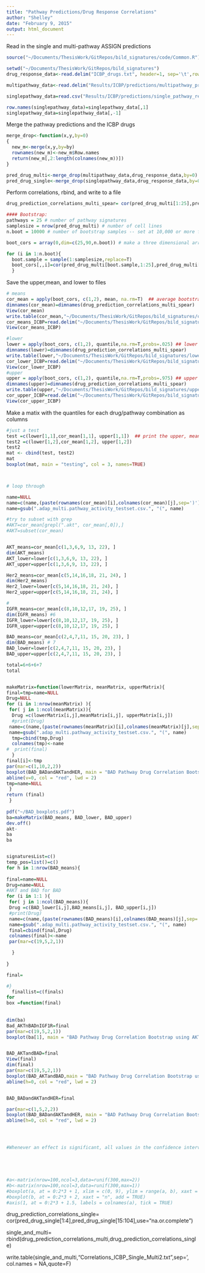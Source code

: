 ```yaml
---
title: "Pathway Predictions/Drug Response Correlations"
author: "Shelley"
date: "February 9, 2015"
output: html_document
---
```


Read in the single and multi-pathway ASSIGN predictions
```r
source("~/Documents/ThesisWork/GitRepos/bild_signatures/code/Common.R")

setwd("~/Documents/ThesisWork/GitRepos/bild_signatures")
drug_response_data<-read.delim("ICBP_drugs.txt", header=1, sep='\t',row.names=1)

multipathway_data<-read.delim("Results/ICBP/predictions/multipathway_preds.txt", header=1, sep='\t',row.names=1) 

singlepathway_data=read.csv("Results/ICBP/predictions/single_pathway_results.csv") 

row.names(singlepathway_data)=singlepathway_data[,1]
singlepathway_data=singlepathway_data[,-1]
```

Merge the pathway predictions and the ICBP drugs
```r

merge_drop<-function(x,y,by=0)
{
  new_m<-merge(x,y,by=by)
  rownames(new_m)<-new_m$Row.names
  return(new_m[,2:length(colnames(new_m))])
}

pred_drug_multi<-merge_drop(multipathway_data,drug_response_data,by=0)
pred_drug_single<-merge_drop(singlepathway_data,drug_response_data,by=0)

```

Perform correlations, rbind, and write to a file
```r
drug_prediction_correlations_multi_spear= cor(pred_drug_multi[1:25],pred_drug_multi[36:125],use="na.or.complete", method="spearman")

#### Bootstrap:
pathways = 25 # number of pathway signatures
samplesize = nrow(pred_drug_multi) # number of cell lines
n.boot = 10000 # number of bootstrap samples -- set at 10,000 or more for your final run

boot_cors = array(0,dim=c(25,90,n.boot)) # make a three dimensional array to store the bootstrap results

for (i in 1:n.boot){
  boot.sample = sample(1:samplesize,replace=T)
  boot_cors[,,i]=cor(pred_drug_multi[boot.sample,1:25],pred_drug_multi[boot.sample,36:125],use="na.or.complete")
  }

```


Save the upper,mean, and lower to files
```r
# means
cor_mean = apply(boot_cors, c(1,2), mean, na.rm=T)  ## average bootstrap cors. Should be similar to the non-boot values
dimnames(cor_mean)=dimnames(drug_prediction_correlations_multi_spear)
View(cor_mean)
write.table(cor_mean,"~/Documents/ThesisWork/GitRepos/bild_signatures/cor_mean.txt",sep='\t', col.names = NA,quote=F)
cor_means_ICBP=read.delim("~/Documents/ThesisWork/GitRepos/bild_signatures/cor_mean.txt", header=1, sep='\t',row.names=1)
View(cor_means_ICBP)

#lower
lower = apply(boot_cors, c(1,2), quantile,na.rm=T,probs=.025) ## lower 95% CI
dimnames(lower)=dimnames(drug_prediction_correlations_multi_spear)
write.table(lower,"~/Documents/ThesisWork/GitRepos/bild_signatures/lower.txt",sep='\t', col.names = NA,quote=F)
cor_lower_ICBP=read.delim("~/Documents/ThesisWork/GitRepos/bild_signatures/lower.txt", header=1, sep='\t',row.names=1)
View(cor_lower_ICBP)
#upper
upper = apply(boot_cors, c(1,2), quantile,na.rm=T,probs=.975) ## upper 95% CI
dimnames(upper)=dimnames(drug_prediction_correlations_multi_spear)
write.table(upper,"~/Documents/ThesisWork/GitRepos/bild_signatures/upper.txt",sep='\t', col.names = NA,quote=F)
cor_upper_ICBP=read.delim("~/Documents/ThesisWork/GitRepos/bild_signatures/upper.txt", header=1, sep='\t',row.names=1)
View(cor_upper_ICBP)
```

Make a matix with the quantiles for each drug/pathway combination as columns
```r

#just a test
test =c(lower[1,1],cor_mean[1,1], upper[1,1])  ## print the upper, mean, lower for first pathway and first drug
test2 =c(lower[1,2],cor_mean[1,2], upper[1,2])
test2
mat <- cbind(test, test2)
mat
boxplot(mat, main = "testing", col = 3, names=TRUE)



# loop through

name=NULL
name=c(name,(paste(rownames(cor_mean)[i],colnames(cor_mean)[j],sep=')')))
name=gsub(".adap_multi.pathway_activity_testset.csv.", "(", name)

#try to subset with grep
#AKT=cor_mean[grepl(".akt", cor_mean[,0]),]
#AKT=subset(cor_mean)


AKT_means=cor_mean[c(1,3,6,9, 13, 22), ]
dim(AKT_means)
AKT_lower=lower[c(1,3,6,9, 13, 22), ]
AKT_upper=upper[c(1,3,6,9, 13, 22), ]

Her2_means=cor_mean[c(5,14,16,18, 21, 24), ]
dim(Her2_means)
Her2_lower=lower[c(5,14,16,18, 21, 24), ]
Her2_upper=upper[c(5,14,16,18, 21, 24), ]

#
IGFR_means=cor_mean[c(8,10,12,17, 19, 25), ]
dim(IGFR_means) #6
IGFR_lower=lower[c(8,10,12,17, 19, 25), ]
IGFR_upper=upper[c(8,10,12,17, 19, 25), ]

BAD_means=cor_mean[c(2,4,7,11, 15, 20, 23), ]
dim(BAD_means) # 7
BAD_lower=lower[c(2,4,7,11, 15, 20, 23), ]
BAD_upper=upper[c(2,4,7,11, 15, 20, 23), ]

total=6+6+6+7
total 


makeMatrix=function(lowerMatrix, meanMatrix, upperMatrix){
final=tmp=name=NULL
Drug=NULL
for (i in 1:nrow(meanMatrix) ){
 for( j in 1:ncol(meanMatrix)){
  Drug =c(lowerMatrix[i,j],meanMatrix[i,j], upperMatrix[i,j])
  #print(Drug)
 name=c(name,(paste(rownames(meanMatrix)[i],colnames(meanMatrix)[j],sep=')')))
 name=gsub(".adap_multi.pathway_activity_testset.csv.", "(", name)
  tmp=cbind(tmp,Drug)
  colnames(tmp)<-name
#  print(final)
  }
final[i]<-tmp
par(mar=c(1,10,2,2))
boxplot(BAD_BADandAKTandHER, main = "BAD Pathway Drug Correlation Bootstrap", col = 3, las=2, horizontal = TRUE, cex.axis=0.7, boxwex=1, xlab= "Spearnman Correlation")
abline(v=0, col = "red", lwd = 2)
tmp=name=NULL
 }
return (final)
 }
 
pdf("~/BAD_boxplots.pdf")
ba=makeMatrix(BAD_means, BAD_lower, BAD_upper)
dev.off()
akt-
ba
ba


signaturesList=c()
temp_pos=list()=c()
for h in 1:nrow(BAD_means){
  
final=name=NULL
Drug=name=NULL
#AKT and BAD for BAD
for (i in 1:1 ){
 for( j in 1:ncol(BAD_means)){
 Drug =c(BAD_lower[i,j],BAD_means[i,j], BAD_upper[i,j])
 #print(Drug)
 name=c(name,(paste(rownames(BAD_means)[i],colnames(BAD_means)[j],sep=')')))
 name=gsub(".adap_multi.pathway_activity_testset.csv.", "(", name)
 final=cbind(final,Drug)
 colnames(final)<-name
 par(mar=c(19,5,2,1))

  }
 
}

final=

#}
  finallist=c(finals)
for 
box =function(final)
  
  
dim(ba)  
Bad_AKTnBADnIGF1R=final
par(mar=c(19,5,2,1))
boxplot(ba[1], main = "BAD Pathway Drug Correlation Bootstrap using AKT/BAD/IGF1R", col= ifelse(Bad_AKTnBADnIGF1R <= 0, "red", ifelse(Bad_AKTnBADnIGF1R >=0,"blue", "black")), las=2, cex.axis=0.7, boxwex=.7, ylab= "Spearnman Correlation")


BAD_AKTandBAD=final
View(final)
dim(final) 
par(mar=c(19,5,2,1))
boxplot(BAD_AKTandBAD,main = "BAD Pathway Drug Correlation Bootstrap using AKT and BAD", col = 3, las=2, cex.axis=0.7, boxwex=.5, ylab= "Spearnman Correlation")
abline(h=0, col = "red", lwd = 2)


BAD_BADandAKTandHER=final

par(mar=c(1,5,2,2))
boxplot(BAD_BADandAKTandHER, main = "BAD Pathway Drug Correlation Bootstrap using AKT and and BAD and HER2 and BAD", col = 3, las=2, horizontal = TRUE, cex.axis=0.7, boxwex=1, ylab= "Spearnman Correlation")
abline(h=0, col = "red", lwd = 2)




#Whenever an effect is significant, all values in the confidence interval will be on the same side of zero (either all positive or all negative





#a<-matrix(nrow=100,ncol=3,data=runif(300,max=2))
#b<-matrix(nrow=100,ncol=3,data=runif(300,max=1))
#boxplot(a, at = 0:2*3 + 1, xlim = c(0, 9), ylim = range(a, b), xaxt = "n")
#boxplot(b, at = 0:2*3 + 2, xaxt = "n", add = TRUE)
#axis(1, at = 0:2*3 + 1.5, labels = colnames(a), tick = TRUE)

```

###########
drug_prediction_correlations_single= cor(pred_drug_single[1:4],pred_drug_single[15:104],use="na.or.complete")

single_and_multi= rbind(drug_prediction_correlations_multi,drug_prediction_correlations_single)

write.table(single_and_multi,"Correlations_ICBP_Single_Multi2.txt",sep='\t', col.names = NA,quote=F)